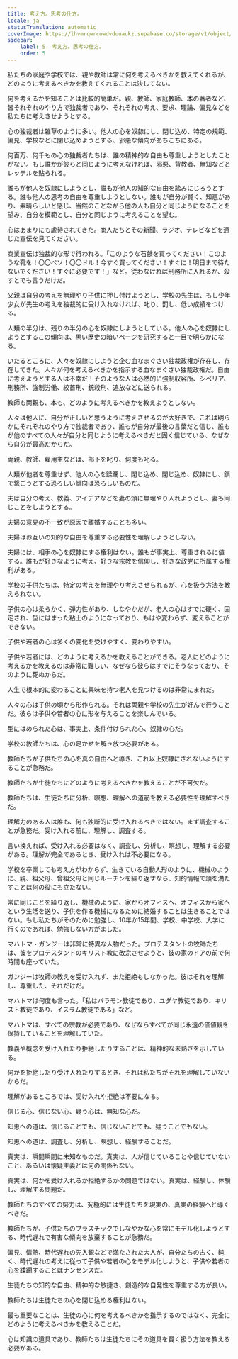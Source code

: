 ```yaml
---
title: 考え方。思考の仕方。
locale: ja
statusTranslation: automatic
coverImage: https://lhvmrqwrcowdvduuaukz.supabase.co/storage/v1/object/public/strapi-uploads/small_cover-educacion-fundamental.webp-2d51a7828a2b1309555be27f7e2a61a0.webp
sidebar:
    label: 5. 考え方。思考の仕方。
    order: 5
---
```

私たちの家庭や学校では、親や教師は常に何を考えるべきかを教えてくれるが、どのように考えるべきかを教えてくれることは決してない。

何を考えるかを知ることは比較的簡単だ。親、教師、家庭教師、本の著者など、皆それぞれのやり方で独裁者であり、それぞれの考え、要求、理論、偏見などを私たちに考えさせようとする。

心の独裁者は雑草のように多い。他人の心を奴隷にし、閉じ込め、特定の規範、偏見、学校などに閉じ込めようとする、邪悪な傾向があちこちにある。

何百万、何千もの心の独裁者たちは、誰の精神的な自由も尊重しようとしたことがない。もし誰かが彼らと同じように考えなければ、邪悪、背教者、無知などとレッテルを貼られる。

誰もが他人を奴隷にしようとし、誰もが他人の知的な自由を踏みにじろうとする。誰も他人の思考の自由を尊重しようとしない。誰もが自分が賢く、知恵があり、素晴らしいと感じ、当然のことながら他の人も自分と同じようになることを望み、自分を模範とし、自分と同じように考えることを望む。

心はあまりにも虐待されてきた。商人たちとその新聞、ラジオ、テレビなどを通じた宣伝を見てください。

商業宣伝は独裁的な形で行われる。「このような石鹸を買ってください！このような靴を！〇〇ペソ！〇〇ドル！今すぐ買ってください！すぐに！明日まで待たないでください！すぐに必要です！」など。従わなければ刑務所に入れるか、殺すとでも言うだけだ。

父親は自分の考えを無理やり子供に押し付けようとし、学校の先生は、もし少年少女が先生の考えを独裁的に受け入れなければ、叱り、罰し、低い成績をつける。

人類の半分は、残りの半分の心を奴隷にしようとしている。他人の心を奴隷にしようとするこの傾向は、黒い歴史の暗いページを研究すると一目で明らかになる。

いたるところに、人々を奴隷にしようと企む血なまぐさい独裁政権が存在し、存在してきた。人々が何を考えるべきかを指示する血なまぐさい独裁政権だ。自由に考えようとする人は不幸だ！そのような人は必然的に強制収容所、シベリア、刑務所、強制労働、絞首刑、銃殺刑、追放などに送られる。

教師も両親も、本も、どのように考えるべきかを教えようとしない。

人々は他人に、自分が正しいと思うように考えさせるのが大好きで、これは明らかにそれぞれのやり方で独裁者であり、誰もが自分が最後の言葉だと信じ、誰もが他のすべての人々が自分と同じように考えるべきだと固く信じている、なぜなら自分が最高だからだ。

両親、教師、雇用主などは、部下を叱り、何度も叱る。

人類が他者を尊重せず、他人の心を蹂躙し、閉じ込め、閉じ込め、奴隷にし、鎖で繋ごうとする恐ろしい傾向は恐ろしいものだ。

夫は自分の考え、教義、アイデアなどを妻の頭に無理やり入れようとし、妻も同じことをしようとする。

夫婦の意見の不一致が原因で離婚することも多い。

夫婦はお互いの知的な自由を尊重する必要性を理解しようとしない。

夫婦には、相手の心を奴隷にする権利はない。誰もが事実上、尊重されるに値する。誰もが好きなように考え、好きな宗教を信仰し、好きな政党に所属する権利がある。

学校の子供たちは、特定の考えを無理やり考えさせられるが、心を扱う方法を教えられない。

子供の心は柔らかく、弾力性があり、しなやかだが、老人の心はすでに硬く、固定され、型にはまった粘土のようになっており、もはや変わらず、変えることができない。

子供や若者の心は多くの変化を受けやすく、変わりやすい。

子供や若者には、どのように考えるかを教えることができる。老人にどのように考えるかを教えるのは非常に難しい、なぜなら彼らはすでにそうなっており、そのように死ぬからだ。

人生で根本的に変わることに興味を持つ老人を見つけるのは非常にまれだ。

人々の心は子供の頃から形作られる。それは両親や学校の先生が好んで行うことだ。彼らは子供や若者の心に形を与えることを楽しんでいる。

型にはめられた心は、事実上、条件付けられた心、奴隷の心だ。

学校の教師たちは、心の足かせを解き放つ必要がある。

教師たちが子供たちの心を真の自由へと導き、これ以上奴隷にされないようにすることが急務だ。

教師たちが生徒たちにどのように考えるべきかを教えることが不可欠だ。

教師たちは、生徒たちに分析、瞑想、理解への道筋を教える必要性を理解すべきだ。

理解力のある人は誰も、何も独断的に受け入れるべきではない。まず調査することが急務だ。受け入れる前に、理解し、調査する。

言い換えれば、受け入れる必要はなく、調査し、分析し、瞑想し、理解する必要がある。理解が完全であるとき、受け入れは不必要になる。

学校を卒業しても考え方がわからず、生きている自動人形のように、機械のように、親、祖父母、曾祖父母と同じルーチンを繰り返すなら、知的情報で頭を満たすことは何の役にも立たない。

常に同じことを繰り返し、機械のように、家からオフィスへ、オフィスから家へという生活を送り、子供を作る機械になるために結婚することは生きることではない。もし私たちがそのために勉強し、10年か15年間、学校、中学校、大学に行くのであれば、勉強しない方がましだ。

マハトマ・ガンジーは非常に特異な人物だった。プロテスタントの牧師たちは、彼をプロテスタントのキリスト教に改宗させようと、彼の家のドアの前で何時間も座っていた。

ガンジーは牧師の教えを受け入れず、また拒絶もしなかった。彼はそれを理解し、尊重した、それだけだ。

マハトマは何度も言った。「私はバラモン教徒であり、ユダヤ教徒であり、キリスト教徒であり、イスラム教徒である」など。

マハトマは、すべての宗教が必要であり、なぜならすべてが同じ永遠の価値観を保持していることを理解していた。

教義や概念を受け入れたり拒絶したりすることは、精神的な未熟さを示している。

何かを拒絶したり受け入れたりするとき、それは私たちがそれを理解していないからだ。

理解があるところでは、受け入れや拒絶は不要になる。

信じる心、信じない心、疑う心は、無知な心だ。

知恵への道は、信じることでも、信じないことでも、疑うことでもない。

知恵への道は、調査し、分析し、瞑想し、経験することだ。

真実は、瞬間瞬間に未知なものだ。真実は、人が信じていることや信じていないこと、あるいは懐疑主義とは何の関係もない。

真実は、何かを受け入れるか拒絶するかの問題ではない。真実は、経験し、体験し、理解する問題だ。

教師たちのすべての努力は、究極的には生徒たちを現実の、真実の経験へと導くべきだ。

教師たちが、子供たちのプラスチックでしなやかな心を常にモデル化しようとする、時代遅れで有害な傾向を放棄することが急務だ。

偏見、情熱、時代遅れの先入観などで満たされた大人が、自分たちの古く、鈍く、時代遅れの考えに従って子供や若者の心をモデル化しようと、子供や若者の心を蹂躙することはナンセンスだ。

生徒たちの知的な自由、精神的な敏捷さ、創造的な自発性を尊重する方が良い。

教師たちは生徒たちの心を閉じ込める権利はない。

最も重要なことは、生徒の心に何を考えるべきかを指示するのではなく、完全にどのように考えるべきかを教えることだ。

心は知識の道具であり、教師たちは生徒たちにその道具を賢く扱う方法を教える必要がある。

